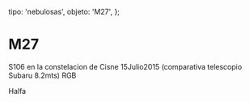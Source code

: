 
  tipo: 'nebulosas',
  objeto: 'M27',
};

# M27

<Imagen
  src="registro/m27_20150715_m27_19junio2015final.jpg"
  fecha="20150715"
/>

S106 en la constelacion de Cisne 15Julio2015 (comparativa telescopio Subaru 8.2mts) RGB

<Imagen
  src="registro/m27_20121100_m27.jpg"
  fecha="20121100"
/>

 Halfa